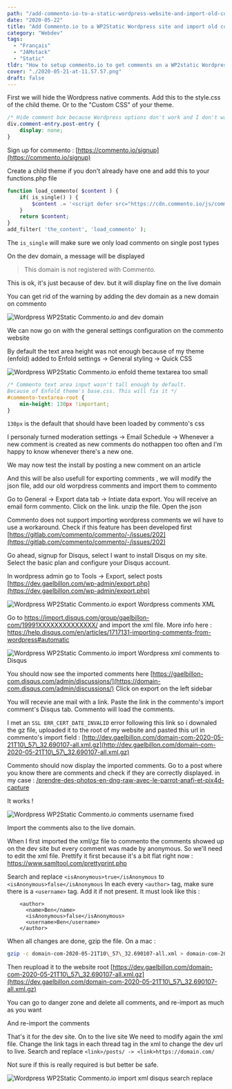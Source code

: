 ```yaml
---
path: "/add-commento-io-to-a-static-wordpress-website-and-import-old-comments"
date: "2020-05-22"
title: "Add Commento.io to a WP2Static Wordpress site and import old comments"
category: "Webdev"
tags: 
  - "Français"
  - "JAMstack"
  - "Static"
tldr: "How to setup commento.io to get comments on a WP2static Wordpress website"
cover: "./2020-05-21-at-11.57.57.png"
draft: false
---
```


First we will hide the Wordpress native comments. Add this to the style.css of the child theme. Or to the "Custom CSS" of your theme.

```css
/* Hide comment box because Wordpress options don't work and I don't want to search for hours */
div.comment-entry.post-entry {
    display: none;
}
```

Sign up for commento : [https://commento.io/signup](https://commento.io/signup)

Create a child theme if you don't already have one and add this to your functions.php file

```php
function load_commento( $content ) {    
    if( is_single() ) {
        $content .= '<script defer src="https://cdn.commento.io/js/commento.js"></script><div id="commento"></div>';
    }
    return $content;
}
add_filter( 'the_content', 'load_commento' );
```

The `is_single` will make sure we only load commento on single post types

On the dev domain, a message will be displayed 
>This domain is not registered with Commento.

This is ok, it's just because of dev. but it will display fine on the live domain

You can get rid of the warning by adding the dev domain as a new domain on commento

![Wordpress WP2Static Commento.io and dev domain](./2020-05-21-at-11.55.10.png)

We can now go on with the general settings configuration on the commento website

By default the text area height was not enough because of my theme (enfold)
added to Enfold settings -> General styling -> Quick CSS

![Wordpress WP2Static Commento.io enfold theme textarea too small](./2020-05-21-at-11.57.57.png)

```css
/* Commento text area input wasn't tall enough by default. 
Because of Enfold theme's base.css. This will fix it */
#commento-textarea-root {
    min-height: 130px !important;
}
```

`130px` is the default that should have been loaded by commento's css

I personaly turned moderation settings -> Email Schedule -> Whenever a new comment is created as new comments do nothappen too often and I'm happy to know whenever there's a new one.

We may now test the install by posting a new comment on an article

And this will be also usefull for exporting comments , we will modify the json file, add our old worpdress comments and import them to commento

Go to General -> Export data tab -> Intiate data export. You will receive an email form commento. Click on the link. unzip the file. Open the json

Commento does not support importing wordpress comments we wil have to use a workaround. Check if this feature has been developed first [https://gitlab.com/commento/commento/-/issues/202](https://gitlab.com/commento/commento/-/issues/202)

Go ahead, signup for Disqus, select I want to install Disqus on my site. Select the basic plan and configure your Disqus account.

In wordpress admin go to Tools -> Export, select posts [https://dev.gaelbillon.com/wp-admin/export.php](https://dev.gaelbillon.com/wp-admin/export.php)

![Wordpress WP2Static Commento.io export Wordpress comments XML](./2020-05-21-at-12.50.59.png)

Go to https://import.disqus.com/group/gaelbillon-com/19991XXXXXXXXXXXXXX/ and import the xml file.
More info here : https://help.disqus.com/en/articles/1717131-importing-comments-from-wordpress#automatic

![Wordpress WP2Static Commento.io import Wordpress xml comments to Disqus](./2020-05-21-at-12.54.19-1030x671.png)

You should now see the imported comments here [https://gaelbillon-com.disqus.com/admin/discussions/](https://domain-com.disqus.com/admin/discussions/)
Click on export on the left sidebar

You will recevie ane mail with a link. Paste the link in the commento's import comment's Disqus tab. Commento will load the comments.

I met an `SSL ERR_CERT_DATE_INVALID` error following this link so i downaled the gz file, uploaded it to the root of my website and pasted this url in commento's import field : [http://dev.gaelbillon.com/domain-com-2020-05-21T10\_57\_32.690107-all.xml.gz](http://dev.gaelbillon.com/domain-com-2020-05-21T10\_57\_32.690107-all.xml.gz)

Commento should now display the imported comments. Go to a post where you know there are comments and check if they are correctly displayed. in my case : [/prendre-des-photos-en-dng-raw-avec-le-parrot-anafi-et-pix4d-capture](/prendre-des-photos-en-dng-raw-avec-le-parrot-anafi-et-pix-four-d-capture)

It works !

![Wordpress WP2Static Commento.io comments username fixed](./2020-05-21-at-14.45.01.png)

Import the comments also to the live domain.

When I first imported the xml/gz file to commento the comments showed up on the dev site but every comment was made by anonymous. 
So we'll need to edit the xml file. 
Prettify it first because it's a bit flat right now : https://www.samltool.com/prettyprint.php

Search and replace `<isAnonymous>true</isAnonymous` to `<isAnonymous>false</isAnonymous`
In each every `<author>` tag, make sure there is a `<username>` tag. Add it if not present. It must look like this :
```
    <author>
      <name>Ben</name>
      <isAnonymous>false</isAnonymous>
      <username>Ben</username>
    </author>
```

When all changes are done, gzip the file. On a mac :

```bash
gzip -c domain-com-2020-05-21T10\_57\_32.690107-all.xml > domain-com-2020-05-21T10\_57\_32.690107-all.xml.gz
```

Then reupload it to the website root 
[https://dev.gaelbillon.com/domain-com-2020-05-21T10\_57\_32.690107-all.xml.gz](https://dev.gaelbillon.com/domain-com-2020-05-21T10\_57\_32.690107-all.xml.gz)

You can go to danger zone and delete all comments, and re-import as much as you want

And re-import the comments

That's it for the dev site. On to the live site
We need to modify again the xml file. Change the link tags in each thread tag in the xml to change the dev url to live. Search and replace
`<link>/posts/ -> <link>https://domain.com/`

Not sure if this is really required is but better be safe.

![Wordpress WP2Static Commento.io import xml disqus search replace](./2020-05-21-at-14.44.37-1030x666.png)